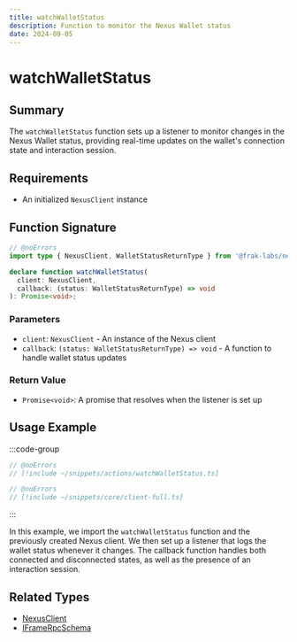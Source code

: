 ```yaml
---
title: watchWalletStatus
description: Function to monitor the Nexus Wallet status
date: 2024-09-05
---
```


# watchWalletStatus

## Summary
The `watchWalletStatus` function sets up a listener to monitor changes in the Nexus Wallet status, providing real-time updates on the wallet's connection state and interaction session.

## Requirements
- An initialized `NexusClient` instance

## Function Signature

```ts twoslash
// @noErrors
import type { NexusClient, WalletStatusReturnType } from '@frak-labs/nexus-sdk/core';

declare function watchWalletStatus(
  client: NexusClient,
  callback: (status: WalletStatusReturnType) => void
): Promise<void>;
```

### Parameters
- `client`: `NexusClient` - An instance of the Nexus client
- `callback`: `(status: WalletStatusReturnType) => void` - A function to handle wallet status updates

### Return Value
- `Promise<void>`: A promise that resolves when the listener is set up

## Usage Example

:::code-group
```ts twoslash [watchWalletStatus.ts]
// @noErrors
// [!include ~/snippets/actions/watchWalletStatus.ts]
```
```ts twoslash [client.ts]
// @noErrors
// [!include ~/snippets/core/client-full.ts]
```
:::

In this example, we import the `watchWalletStatus` function and the previously created Nexus client. We then set up a listener that logs the wallet status whenever it changes. The callback function handles both connected and disconnected states, as well as the presence of an interaction session.

## Related Types
- [NexusClient](/nexus-sdk/api/types/NexusClient)
- [IFrameRpcSchema](/nexus-sdk/api/types/IFrameRpcSchema)
